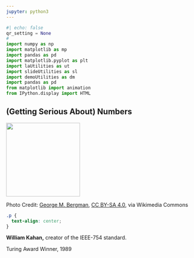 ```yaml
---
jupyter: python3
---
```

```python
#| echo: false
qr_setting = None
#
import numpy as np
import matplotlib as mp
import pandas as pd
import matplotlib.pyplot as plt
import laUtilities as ut
import slideUtilities as sl
import demoUtilities as dm
import pandas as pd
from matplotlib import animation
from IPython.display import HTML
```

## (Getting Serious About) Numbers


![](images/William_Kahan_2008_(cropped).jpeg){width=200 fig-alt="Photo of William Kahan" fig-align="center" fig-scap="William Kahan"}

::: {.content-hidden when-profile="slides"}
::::{.column-margin}
Photo Credit: 
<a href="https://commons.wikimedia.org/wiki/File:William_Kahan_2008_(cropped).jpg">George M. Bergman</a>, <a href="https://creativecommons.org/licenses/by-sa/4.0">CC BY-SA 4.0</a>, via Wikimedia Commons
::::
:::

```css
.p {
  text-align: center;
}
```

::: {.ctrd}
<b>William Kahan,</b> creator of the IEEE-754 standard.
:::

::: {}
Turing Award Winner, 1989
:::

::: {.content-visible when-profile="slides"}
##
:::